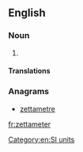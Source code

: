 ==English==

===Noun===
{{en-noun}}

# {{alternative spelling of|zettametre|from=US}}

====Translations====
{{trans-see|zettametre}}

===Anagrams===
* [[zettametre#English|zettametre]]

[[Category:en:SI units]]

[[fr:zettameter]]
